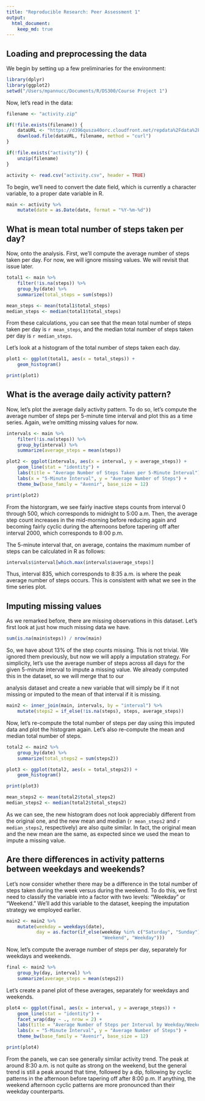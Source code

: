 ```yaml
---
title: "Reproducible Research: Peer Assessment 1"
output: 
  html_document:
    keep_md: true
---
```



## Loading and preprocessing the data

We begin by setting up a few preliminaries for the environment:

``` r
library(dplyr)
library(ggplot2)
setwd("/Users/mpannucc/Documents/R/DS300/Course Project 1")
```

Now, let's read in the data:

``` r
filename <- "activity.zip"

if(!file.exists(filename)) {
    dataURL <- "https://d396qusza40orc.cloudfront.net/repdata%2Fdata%2Factivity.zip"
    download.file(dataURL, filename, method = "curl")
}

if(!file.exists("activity")) {
    unzip(filename)
}

activity <- read.csv("activity.csv", header = TRUE)
```

To begin, we'll need to convert the date field, which is currently a character variable, to a proper date variable in R.

``` r
main <- activity %>%
    mutate(date = as.Date(date, format = "%Y-%m-%d"))
```

## What is mean total number of steps taken per day?

Now, onto the analysis. First, we'll compute the average number of steps taken per day. For now, we will ignore missing values. We will revisit that issue later.

``` r
total1 <- main %>%
    filter(!is.na(steps)) %>%
    group_by(date) %>%
    summarize(total_steps = sum(steps))

mean_steps <- mean(total1$total_steps)
median_steps <- median(total1$total_steps)
```

From these calculations, you can see that the mean total number of steps taken per day is `r mean_steps`, and the median total number of steps taken per day is `r median_steps`.

Let's look at a histogram of the total number of steps taken each day.

``` r
plot1 <- ggplot(total1, aes(x = total_steps)) +
    geom_histogram()

print(plot1)
```

## What is the average daily activity pattern?

Now, let's plot the average daily activity pattern. To do so, let's compute the average number of steps per 5-minute time interval and plot this as a time series. Again, we're omitting missing values for now.

``` r
intervals <- main %>% 
    filter(!is.na(steps)) %>%
    group_by(interval) %>%
    summarize(average_steps = mean(steps))

plot2 <- ggplot(intervals, aes(x = interval, y = average_steps)) +
    geom_line(stat = "identity") +
    labs(title = "Average Number of Steps Taken per 5-Minute Interval") +
    labs(x = "5-Minute Interval", y = "Average Number of Steps") +
    theme_bw(base_family = "Avenir", base_size = 12)

print(plot2)
```

From the historgram, we see fairly inactive steps counts from interval 0 through 500, which corresponds to midnight to 5:00 a.m. Then, the average step count increases in the mid-morning before reducing again and becoming fairly cyclic during the afternoons before tapering off after interval 2000, which corresponds to 8:00 p.m.

The 5-minute interval that, on average, contains the maximum number of steps can be calculated in R as follows:

``` r
intervals$interval[which.max(intervals$average_steps)]
```

Thus, interval 835, which corresponds to 8:35 a.m. is where the peak average number of steps occurs. This is consistent with what we see in the time series plot.

## Imputing missing values

As we remarked before, there are missing observations in this dataset.  Let's first look at just how much missing data we have.

``` r
sum(is.na(main$steps)) / nrow(main)
```

So, we have about 13% of the step counts missing. This is not trivial. We ignored them previously, but now we will apply a imputation strategy. For simplicity, let's use the average number of steps across all days for the given 5-minute interval to impute a missing value. We already computed this in the <intervals> dataset, so we will merge that to our <main> analysis dataset and create a new variable <steps2> that will simply be <steps> if it not missing or imputed to the mean of that interval if it is missing.

``` r
main2 <- inner_join(main, intervals, by = "interval") %>%
    mutate(steps2 = if_else(!is.na(steps), steps, average_steps))
```

Now, let's re-compute the total number of steps per day using this imputed data and plot the histogram again. Let's also re-compute the mean and median total number of steps.

``` r
total2 <- main2 %>%
    group_by(date) %>%
    summarize(total_steps2 = sum(steps2))

plot3 <- ggplot(total2, aes(x = total_steps2)) +
    geom_histogram()

print(plot3)

mean_steps2 <- mean(total2$total_steps2)
median_steps2 <- median(total2$total_steps2)
```

As we can see, the new histogram does not look appreciably different from the original one, and the new mean and median (`r mean_steps2` and `r median_steps2`, respectively) are also quite similar. In fact, the original mean and the new mean are the same, as expected since we used the mean to impute a missing value.

## Are there differences in activity patterns between weekdays and weekends?

Let's now consider whether there may be a difference in the total number of steps taken during the week versus during the weekend. To do this, we first need to classify the <date> variable into a factor with two levels: "Weekday" or "Weekend." We'll add this variable to the <main2> dataset, keeping the imputation strategy we employed earlier.

``` r
main2 <- main2 %>%
    mutate(weekday = weekdays(date), 
           day = as.factor(if_else(weekday %in% c("Saturday", "Sunday"), 
                                   "Weekend", "Weekday")))

```

Now, let's compute the average number of steps per day, separately for weekdays and weekends.

``` r
final <- main2 %>%
    group_by(day, interval) %>%
    summarize(average_steps = mean(steps2))
```

Let's create a panel plot of these averages, separately for weekdays and weekends.

``` r
plot4 <- ggplot(final, aes(x = interval, y = average_steps)) +
    geom_line(stat = "identity") +
    facet_wrap(day ~ ., nrow = 2) +
    labs(title = "Average Number of Steps per Interval by Weekday/Weekend") +
    labs(x = "5-Minute Interval", y = "Average Number of Steps") +
    theme_bw(base_family = "Avenir", base_size = 12)

print(plot4)
```

From the panels, we can see generally similar activity trend. The peak at around 8:30 a.m. is not quite as strong on the weekend, but the general trend is still a peak around that time, followed by a dip, following by cyclic patterns in the afternoon before tapering off after 8:00 p.m. If anything, the weekend afternoon cyclic patterns are more pronounced than their weekday counterparts.